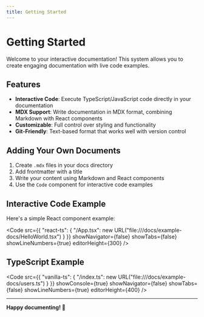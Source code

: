```yaml
---
title: Getting Started
---
```



# Getting Started

Welcome to your interactive documentation! This system allows you to create engaging documentation with live code examples.

## Features

- **Interactive Code**: Execute TypeScript/JavaScript code directly in your documentation
- **MDX Support**: Write documentation in MDX format, combining Markdown with React components
- **Customizable**: Full control over styling and functionality
- **Git-Friendly**: Text-based format that works well with version control

## Adding Your Own Documents

1. Create `.mdx` files in your docs directory
2. Add frontmatter with a title
3. Write your content using Markdown and React components
4. Use the `Code` component for interactive code examples

## Interactive Code Example

Here's a simple React component example:

<Code
  src={{ "react-ts": {
    "/App.tsx": new URL("file:///docs/example-docs/HelloWorld.tsx")
  } }}
  showNavigator={false}
  showTabs={false}
  showLineNumbers={true}
  editorHeight={300}
/>

## TypeScript Example

<Code
  src={{ "vanilla-ts": {
    "/index.ts": new URL("file:///docs/example-docs/users.ts")
  } }}
  showConsole={true}
  showNavigator={false}
  showTabs={false}
  showLineNumbers={true}
  editorHeight={400}
/>

---

**Happy documenting! 📝**
